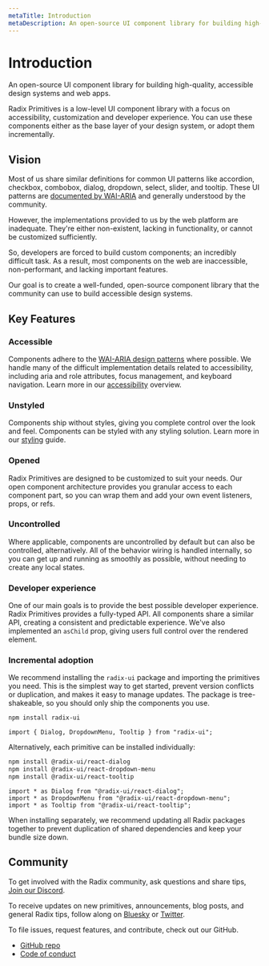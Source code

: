 ```yaml
---
metaTitle: Introduction
metaDescription: An open-source UI component library for building high-quality, accessible design systems and web apps.
---
```


# Introduction

<Description>
	An open-source UI component library for building high-quality, accessible
	design systems and web apps.
</Description>

Radix Primitives is a low-level UI component library with a focus on accessibility, customization and developer experience. You can use these components either as the base layer of your design system, or adopt them incrementally.

## Vision

Most of us share similar definitions for common UI patterns like accordion, checkbox,
combobox, dialog, dropdown, select, slider, and tooltip. These UI patterns are [documented by WAI-ARIA](https://www.w3.org/TR/wai-aria-practices/#aria_ex) and generally understood by the community.

However, the implementations provided to us by the web platform are inadequate. They're
either non-existent, lacking in functionality, or cannot be customized sufficiently.

So, developers are forced to build custom components; an incredibly difficult task. As a
result, most components on the web are inaccessible, non-performant, and lacking important
features.

Our goal is to create a well-funded, open-source component library that the community can
use to build accessible design systems.

## Key Features

### Accessible

Components adhere to the [WAI-ARIA design patterns](https://www.w3.org/TR/wai-aria-practices-1.2) where possible. We handle many of the difficult implementation details related to accessibility, including aria and role attributes, focus management, and keyboard navigation. Learn more in our [accessibility](./accessibility) overview.

### Unstyled

Components ship without styles, giving you complete control over the look and feel. Components can be styled with any styling solution. Learn more in our [styling](../guides/styling) guide.

### Opened

Radix Primitives are designed to be customized to suit your needs. Our open component architecture provides you granular access to each component part, so you can wrap them and add your own event listeners, props, or refs.

### Uncontrolled

Where applicable, components are uncontrolled by default but can also be controlled, alternatively. All of the behavior wiring is handled internally, so you can get up and running as smoothly as possible, without needing to create any local states.

### Developer experience

One of our main goals is to provide the best possible developer experience. Radix Primitives provides a fully-typed API. All components share a similar API, creating a consistent and predictable experience. We've also implemented an `asChild` prop, giving users full control over the rendered element.

### Incremental adoption

We recommend installing the `radix-ui` package and importing the primitives you need. This is the simplest way to get started, prevent version conflicts or duplication, and makes it easy to manage updates. The package is tree-shakeable, so you should only ship the components you use.

```bash
npm install radix-ui
```

```tsx
import { Dialog, DropdownMenu, Tooltip } from "radix-ui";
```

Alternatively, each primitive can be installed individually:

```bash
npm install @radix-ui/react-dialog
npm install @radix-ui/react-dropdown-menu
npm install @radix-ui/react-tooltip
```

```tsx
import * as Dialog from "@radix-ui/react-dialog";
import * as DropdownMenu from "@radix-ui/react-dropdown-menu";
import * as Tooltip from "@radix-ui/react-tooltip";
```

When installing separately, we recommend updating all Radix packages together to prevent duplication of shared dependencies and keep your bundle size down.

## Community

To get involved with the Radix community, ask questions and share tips, [Join our Discord](https://discord.com/invite/7Xb99uG).

To receive updates on new primitives, announcements, blog posts, and general Radix tips, follow along on [Bluesky](https://bsky.app/profile/narzary.com) or [Twitter](https://twitter.com/radix_ui).

To file issues, request features, and contribute, check out our GitHub.

- [GitHub repo](https://github.com/radix-ui/primitives)
- [Code of conduct](https://github.com/radix-ui/primitives/blob/main/CODE_OF_CONDUCT.md)
